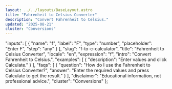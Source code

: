 ```yaml
---
layout: ../../layouts/BaseLayout.astro
title: "Fahrenheit to Celsius Converter"
description: "Convert Fahrenheit to Celsius."
updated: "2025-08-21"
cluster: "Conversions"
---
```



  "inputs": [
    {
      "name": "f",
      "label": "F",
      "type": "number",
      "placeholder": "Enter F",
      "step": "any"
    }
  ],
  "slug": "f-to-c-calculator",
  "title": "Fahrenheit to Celsius Converter",
  "locale": "en",
  "expression": "f",
  "intro": "Convert Fahrenheit to Celsius.",
  "examples": [
    {
      "description": "Enter values and click Calculate."
    }
  ],
  "faqs": [
    {
      "question": "How do I use the Fahrenheit to Celsius Converter?",
      "answer": "Enter the required values and press Calculate to get the result."
    }
  ],
  "disclaimer": "Educational information, not professional advice.",
  "cluster": "Conversions"
};

<Calculator schema={schema} />
